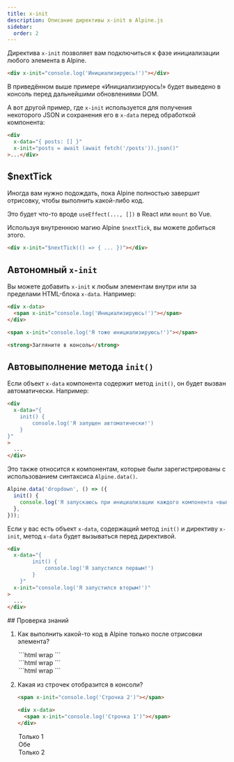 ```yaml
---
title: x-init
description: Описание директивы x-init в Alpine.js
sidebar:
  order: 2
---
```



Директива `x-init` позволяет вам подключиться к фазе инициализации любого элемента в Alpine.

```html "x-init"
<div x-init="console.log('Инициализируюсь!')"></div>
```

В приведённом выше примере «Инициализируюсь!» будет выведено в консоль перед дальнейшими обновлениями DOM.

А вот другой пример, где `x-init` используется для получения некоторого JSON и сохранения его в `x-data` перед обработкой компонента:

```html "x-init"
<div
  x-data="{ posts: [] }"
  x-init="posts = await (await fetch('/posts')).json()"
>...</div>
```

## $nextTick

Иногда вам нужно подождать, пока Alpine полностью завершит отрисовку, чтобы выполнить какой-либо код.

Это будет что-то вроде `useEffect(..., [])` в React или `mount` во Vue.

Используя внутреннюю магию Alpine `$nextTick`, вы можете добиться этого.

```html "$nextTick"
<div x-init="$nextTick(() => { ... })"></div>
```

<LinkCard title="Подробнее о <strong>$nextTick</strong>" href="/magics/nexttick" />

## Автономный `x-init`

Вы можете добавить `x-init` к любым элементам внутри или за пределами HTML-блока `x-data`. Например:

```html live
<div x-data>
  <span x-init="console.log('Инициализируюсь!')"></span>
</div>

<span x-init="console.log('Я тоже инициализируюсь!')"></span>

<strong>Загляните в консоль</strong>
```

## Автовыполнение метода `init()`

Если объект `x-data` компонента содержит метод `init()`, он будет вызван автоматически. Например:

```html
<div
  x-data="{
    init() {
        console.log('Я запущен автоматически!')
    }
}"
>
  ...
</div>
```

Это также относится к компонентам, которые были зарегистрированы с использованием синтаксиса `Alpine.data()`.

```js wrap
Alpine.data('dropdown', () => ({
  init() {
    console.log('Я запускаюсь при инициализации каждого компонента «выпадающего списка».');
  },
}));
```

Если у вас есть объект `x-data`, содержащий метод `init()` и директиву `x-init`, метод `x-data` будет вызываться перед директивой.

```html
<div
  x-data="{
        init() {
            console.log('Я запустился первым!')
        }
    }"
  x-init="console.log('Я запустился вторым!')"
>
  ...
</div>
```

<Box icon="question-mark">
## Проверка знаний

1. Как выполнить какой-то код в Alpine только после отрисовки элемента?

    <MultipleChoice>
      <Option isCorrect>
         ```html wrap
         <div x-init="$nextTick(() => { ... })"></div>
         ```
      </Option>
      <Option>
         ```html wrap
         <div x-init="$useEffect(() => { ... })"></div>
         ```
      </Option>
      <Option>
         ```html wrap
         <div x-init="$onMount(() => { ... })"></div>
         ```
      </Option>
    </MultipleChoice>

2. Какая из строчек отобразится в консоли?

    ```html wrap
    <span x-init="console.log('Строчка 2')"></span>

    <div x-data>
      <span x-init="console.log('Строчка 1')"></span>
    </div>
    ```

    <MultipleChoice>
      <Option>
         Только 1
      </Option>
      <Option isCorrect>
         Обе
      </Option>
      <Option>
         Только 2
      </Option>
    </MultipleChoice>

</Box>